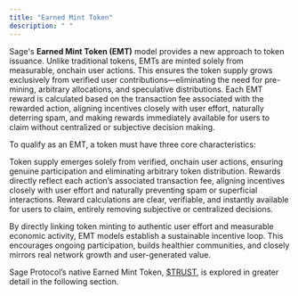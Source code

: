 ```yaml
---
title: "Earned Mint Token"
description: " "
---
```


Sage's **Earned Mint Token (EMT)** model provides a new approach to token issuance. Unlike traditional tokens, EMTs are minted solely from measurable, onchain user actions. This ensures the token supply grows exclusively from verified user contributions—eliminating the need for pre-mining, arbitrary allocations, and speculative distributions. Each EMT reward is calculated based on the transaction fee associated with the rewarded action, aligning incentives closely with user effort, naturally deterring spam, and making rewards immediately available for users to claim without centralized or subjective decision making.

To qualify as an EMT, a token must have three core characteristics:

<Card title="Earned and Organic" icon="square-1" iconType="solid">
  Token supply emerges solely from verified, onchain user actions, ensuring genuine participation and eliminating arbitrary token distribution.
</Card>

<Card title="Cost-Anchored Economics" icon="square-2" iconType="solid">
  Rewards directly reflect each action’s associated transaction fee, aligning incentives closely with user effort and naturally preventing spam or superficial interactions.
</Card>

<Card title="Transparent and Immediate" icon="square-3" iconType="solid">
  Reward calculations are clear, verifiable, and instantly available for users to claim, entirely removing subjective or centralized decisions.
</Card>

By directly linking token minting to authentic user effort and measurable economic activity, EMT models establish a sustainable incentive loop. This encourages ongoing participation, builds healthier communities, and closely mirrors real network growth and user-generated value.

Sage Protocol’s native Earned Mint Token, [\$TRUST](/introduction/4-trust), is explored in greater detail in the following section.